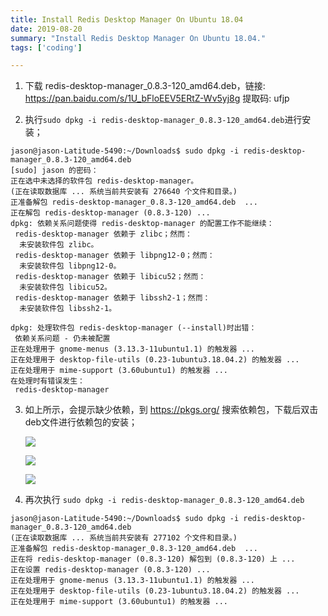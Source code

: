 ```yaml
---
title: Install Redis Desktop Manager On Ubuntu 18.04 
date: 2019-08-20
summary: "Install Redis Desktop Manager On Ubuntu 18.04."
tags: ['coding']

---
```


1. 下载 redis-desktop-manager_0.8.3-120_amd64.deb，链接: https://pan.baidu.com/s/1U_bFloEEV5ERtZ-Wv5yj8g 提取码: ufjp

2. 执行`sudo dpkg -i redis-desktop-manager_0.8.3-120_amd64.deb`进行安装；

```shell
jason@jason-Latitude-5490:~/Downloads$ sudo dpkg -i redis-desktop-manager_0.8.3-120_amd64.deb 
[sudo] jason 的密码： 
正在选中未选择的软件包 redis-desktop-manager。
(正在读取数据库 ... 系统当前共安装有 276640 个文件和目录。)
正准备解包 redis-desktop-manager_0.8.3-120_amd64.deb  ...
正在解包 redis-desktop-manager (0.8.3-120) ...
dpkg: 依赖关系问题使得 redis-desktop-manager 的配置工作不能继续：
 redis-desktop-manager 依赖于 zlibc；然而：
  未安装软件包 zlibc。
 redis-desktop-manager 依赖于 libpng12-0；然而：
  未安装软件包 libpng12-0。
 redis-desktop-manager 依赖于 libicu52；然而：
  未安装软件包 libicu52。
 redis-desktop-manager 依赖于 libssh2-1；然而：
  未安装软件包 libssh2-1。

dpkg: 处理软件包 redis-desktop-manager (--install)时出错：
 依赖关系问题 - 仍未被配置
正在处理用于 gnome-menus (3.13.3-11ubuntu1.1) 的触发器 ...
正在处理用于 desktop-file-utils (0.23-1ubuntu3.18.04.2) 的触发器 ...
正在处理用于 mime-support (3.60ubuntu1) 的触发器 ...
在处理时有错误发生：
 redis-desktop-manager
```

3. 如上所示，会提示缺少依赖，到 https://pkgs.org/ 搜索依赖包，下载后双击deb文件进行依赖包的安装；

   ![](/images/pkg-zlibc.png)

   ![](/images/pkg-libpng.png)

   ![](/images/pkg-libicu52.png)

4. 再次执行 `sudo dpkg -i redis-desktop-manager_0.8.3-120_amd64.deb`

```shell
jason@jason-Latitude-5490:~/Downloads$ sudo dpkg -i redis-desktop-manager_0.8.3-120_amd64.deb 
(正在读取数据库 ... 系统当前共安装有 277102 个文件和目录。)
正准备解包 redis-desktop-manager_0.8.3-120_amd64.deb  ...
正在将 redis-desktop-manager (0.8.3-120) 解包到 (0.8.3-120) 上 ...
正在设置 redis-desktop-manager (0.8.3-120) ...
正在处理用于 gnome-menus (3.13.3-11ubuntu1.1) 的触发器 ...
正在处理用于 desktop-file-utils (0.23-1ubuntu3.18.04.2) 的触发器 ...
正在处理用于 mime-support (3.60ubuntu1) 的触发器 ...

```
